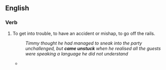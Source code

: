 ==English==

===Verb===
{{infl|en|verb|head=to [[come]] [[unstuck]]}}

# {{idiomatic|British}} To get into trouble, to have an accident or mishap, to go off the rails.
#: ''Timmy thought he had managed to sneak into the party unchallenged, but '''came unstuck''' when he realised all the guests were speaking a language he did not understand''
#* {{RQ:Wodehouse Offing|XII|“Well, if you must know,” he said, “she's broken the engagement.” This didn't get us any farther. We had assumed as much. You don't go calling people rats if love still lingers. “But it's only an hour or so,” I said, “since I left her outside a hostelry called the ‘Fox and Goose’, and she had just been giving you a rave notice. What '''came unstuck'''? What did you do to the girl?”}}